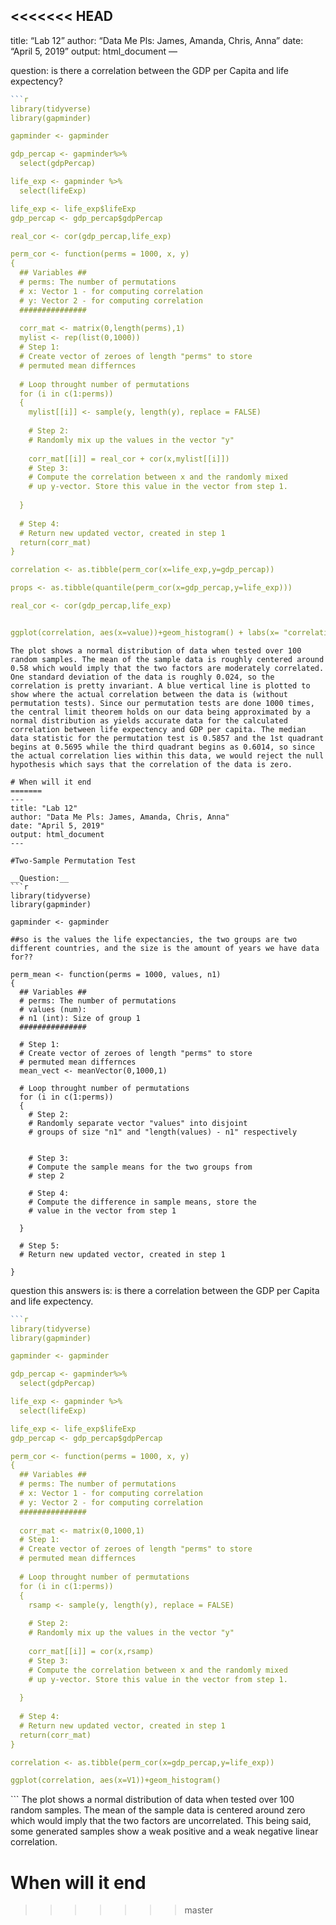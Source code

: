 <<<<<<< HEAD
---
title: "Lab 12"
author: "Data Me Pls: James, Amanda, Chris, Anna"
date: "April 5, 2019"
output: html_document
---

question: is there a correlation between the GDP per Capita and life expectency? 
```{r, eval=FASLE}


```{r setup, include=FALSE}



library(tidyverse)
library(gapminder)

gapminder <- gapminder

gdp_percap <- gapminder%>%
  select(gdpPercap)

life_exp <- gapminder %>%
  select(lifeExp)

life_exp <- life_exp$lifeExp
gdp_percap <- gdp_percap$gdpPercap

real_cor <- cor(gdp_percap,life_exp)

perm_cor <- function(perms = 1000, x, y)
{
  ## Variables ##
  # perms: The number of permutations 
  # x: Vector 1 - for computing correlation
  # y: Vector 2 - for computing correlation
  ###############
  
  corr_mat <- matrix(0,length(perms),1)
  mylist <- rep(list(0,1000))
  # Step 1:
  # Create vector of zeroes of length "perms" to store
  # permuted mean differnces
  
  # Loop throught number of permutations
  for (i in c(1:perms))
  {
    mylist[[i]] <- sample(y, length(y), replace = FALSE)
    
    # Step 2:
    # Randomly mix up the values in the vector "y"
    
    corr_mat[[i]] = real_cor + cor(x,mylist[[i]])
    # Step 3:
    # Compute the correlation between x and the randomly mixed
    # up y-vector. Store this value in the vector from step 1.
    
  }
  
  # Step 4:
  # Return new updated vector, created in step 1
  return(corr_mat)
}

correlation <- as.tibble(perm_cor(x=life_exp,y=gdp_percap))

props <- as.tibble(quantile(perm_cor(x=gdp_percap,y=life_exp)))

real_cor <- cor(gdp_percap,life_exp)


ggplot(correlation, aes(x=value))+geom_histogram() + labs(x= "correlation", y = "count", title = "correlation between GDP per capita and life expectency")+ geom_vline(xintercept = real_cor, col = "Blue")
```
```
The plot shows a normal distribution of data when tested over 100 random samples. The mean of the sample data is roughly centered around 0.58 which would imply that the two factors are moderately correlated. One standard deviation of the data is roughly 0.024, so the correlation is pretty invariant. A blue vertical line is plotted to show where the actual correlation between the data is (without permutation tests). Since our permutation tests are done 1000 times, the central limit theorem holds on our data being approximated by a normal distribution as yields accurate data for the calculated correlation between life expectency and GDP per capita. The median data statistic for the permutation test is 0.5857 and the 1st quadrant begins at 0.5695 while the third quadrant begins as 0.6014, so since the actual correlation lies within this data, we would reject the null hypothesis which says that the correlation of the data is zero. 

# When will it end
=======
---
title: "Lab 12"
author: "Data Me Pls: James, Amanda, Chris, Anna"
date: "April 5, 2019"
output: html_document
---

#Two-Sample Permutation Test

__Question:__ 
```{r, eval=FASLE}
library(tidyverse)
library(gapminder)

gapminder <- gapminder

##so is the values the life expectancies, the two groups are two different countries, and the size is the amount of years we have data for??

perm_mean <- function(perms = 1000, values, n1)
{
  ## Variables ##
  # perms: The number of permutations 
  # values (num): 
  # n1 (int): Size of group 1
  ###############
  
  # Step 1:
  # Create vector of zeroes of length "perms" to store
  # permuted mean differnces
  mean_vect <- meanVector(0,1000,1)
  
  # Loop throught number of permutations
  for (i in c(1:perms))
  {
    # Step 2:
    # Randomly separate vector "values" into disjoint 
    # groups of size "n1" and "length(values) - n1" respectively
    
    
    # Step 3:
    # Compute the sample means for the two groups from 
    # step 2
    
    # Step 4: 
    # Compute the difference in sample means, store the
    # value in the vector from step 1
    
  }
  
  # Step 5:
  # Return new updated vector, created in step 1
  
}
```

question this answers is: is there a correlation between the GDP per Capita and life expectency. 
```{r, eval=FASLE}


```{r setup, include=FALSE}



library(tidyverse)
library(gapminder)

gapminder <- gapminder

gdp_percap <- gapminder%>%
  select(gdpPercap)

life_exp <- gapminder %>%
  select(lifeExp)

life_exp <- life_exp$lifeExp
gdp_percap <- gdp_percap$gdpPercap

perm_cor <- function(perms = 1000, x, y)
{
  ## Variables ##
  # perms: The number of permutations 
  # x: Vector 1 - for computing correlation
  # y: Vector 2 - for computing correlation
  ###############
  
  corr_mat <- matrix(0,1000,1)
  # Step 1:
  # Create vector of zeroes of length "perms" to store
  # permuted mean differnces
  
  # Loop throught number of permutations
  for (i in c(1:perms))
  {
    rsamp <- sample(y, length(y), replace = FALSE)
    
    # Step 2:
    # Randomly mix up the values in the vector "y"
    
    corr_mat[[i]] = cor(x,rsamp)
    # Step 3:
    # Compute the correlation between x and the randomly mixed
    # up y-vector. Store this value in the vector from step 1.
    
  }
  
  # Step 4:
  # Return new updated vector, created in step 1
  return(corr_mat)
}

correlation <- as.tibble(perm_cor(x=gdp_percap,y=life_exp))

ggplot(correlation, aes(x=V1))+geom_histogram()
```
```
The plot shows a normal distribution of data when tested over 100 random samples. The mean of the sample data is centered around zero which would imply that the two factors are uncorrelated. This being said, some generated samples show a weak positive and a weak negative linear correlation. 

# When will it end
>>>>>>> master
